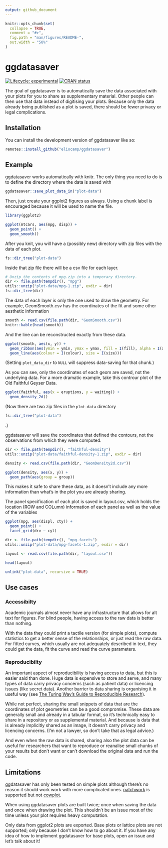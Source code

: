 ```yaml
---
output: github_document
---
```


<!-- README.md is generated from README.Rmd. Please edit that file -->

```r
knitr::opts_chunk$set(
  collapse = TRUE,
  comment = "#>",
  fig.path = "man/figures/README-",
  out.width = "50%"
)
```

# ggdatasaver

<!-- badges: start -->
[![Lifecycle: experimental](https://img.shields.io/badge/lifecycle-experimental-orange.svg)](https://lifecycle.r-lib.org/articles/stages.html#experimental)
[![CRAN status](https://www.r-pkg.org/badges/version/ggdatasaver)](https://CRAN.R-project.org/package=ggdatasaver)
<!-- badges: end -->

The goal of ggdatasaver is to automatically save the data associated with your plots for you to share as supplementary material. 
Other people can then use that data instead of digitising your plots. 
Because only the data already being published as a plot is saved, there should be fewer privacy or legal complications.

## Installation

You can install the development version of ggdatasaver like so:

``` r
remotes::install_github("eliocamp/ggdatasaver")
```

## Example

ggdatasaver works automatically with knitr. 
The only thing you need to do is to define the directory where the data is saved with

```r
ggdatasaver::save_plot_data_in("plot-data")
```

Then, just create your ggplot2 figures as always. 
Using a chunk label is encouraged because it will be used to name the file. 

```r
library(ggplot2)

ggplot(mtcars, aes(mpg, disp)) +
  geom_point() +
  geom_smooth()
```


After you knit, you will have a (possibly new) directory with zip files with the data of each plot. 

```r
fs::dir_tree("plot-data")
```

Inside that zip file there will be a csv file for each layer. 

```r
# Unzip the contents of mpg.zip into a temporary directory. 
dir <- file.path(tempdir(), "mpg")
utils::unzip("plot-data/mpg-1.zip", exdir = dir)
fs::dir_tree(dir)
```

The data of each layer is only the one used to draw the geometry. 
For example, GeomSmooth.csv has the coordinates of the fit and some other aesthetic information

```r
smooth <- read.csv(file.path(dir, "GeomSmooth.csv"))
knitr::kable(head(smooth))
```

And the line can be reconstructed exactly from these data. 

```r
ggplot(smooth, aes(x, y)) + 
  geom_ribbon(aes(ymin = ymin, ymax = ymax, fill = I(fill), alpha = I(alpha))) +
  geom_line(aes(colour = I(colour), size = I(size)))
```

(Setting `plot_data_dir` to `NULL` will suppress data-saving for that chunk.)

As you can see, only the coordinates of each geom are saved, not the underlying data. 
For a more dramatic example, take this controur plot of the Old Faithful Geyser Data.


```r
ggplot(faithful, aes(x = eruptions, y = waiting)) +
  geom_density_2d()
```

(Now there are two zip files in the `plot-data` directory
```r
fs::dir_tree("plot-data")
```
.)

ggdatasaver will save the coordinates that defined the contours, not the observations from which they were computed. 

```r
dir <- file.path(tempdir(), "faithful-density")
utils::unzip("plot-data/faithful-density-1.zip", exdir = dir)

density <- read.csv(file.path(dir, "GeomDensity2d.csv"))

ggplot(density, aes(x, y)) +
  geom_path(aes(group = group))
```

This makes it safe to share these data, as it doesn't include any more information than what's in the plot you are already sharing. 


The panel specification of each plot is saved in layout.csv, which holds the location (ROW and COLumn) information of each panel as well as the value of the variables 

```r
ggplot(mpg, aes(displ, cty)) +
  geom_point() +
  facet_grid(drv ~ cyl)
```

```r
dir <- file.path(tempdir(), "mpg-facets")
utils::unzip("plot-data/mpg-facets-1.zip", exdir = dir)

layout <- read.csv(file.path(dir, "layout.csv"))

head(layout)
```


```r
unlink("plot-data", recursive = TRUE)
```

## Use cases

### Accessibilty

Academic journals almost never have any infrastructure that allows for alt text for figures. 
For blind people, having access to the raw data is better than nothing. 

With the data they could print a tactile version (for simple plots), compute statistics to get a better sense of the relationships, or just read the raw data. 
For fitted curves, which usually are not adequately described in text, they could get the data, fit the curve and read the curve parameters. 

### Reproducibilty

An important aspect of reproducibility is having access to data, but this is easier said than done. 
Huge data is expensive to store and serve, and many types of data carry privacy concerns (such as patient data) or licencing issues (like secret data). 
Another barrier to data sharing is organising it in useful way (see [The Turing Way's Guide to Reproducible Research](https://the-turing-way.netlify.app/reproducible-research/open/open-data.html#barriers-to-data-sharing)). 

While not perfect, sharing the small snippets of data that are the coordinates of plot geometries can be a good compromise. 
These data are generally small and already in a tabular format, so it's technically easy to share in a repository or as supplemental material. 
And because is data that is already implicitly shared as an image, it doesn't carry privacy and licencing concerns. 
(I'm not a lawyer, so don't take that as legal advice.)

And even when the raw data is shared, sharing also the plot data can be useful for researchers that want to reproduce or reanalise small chunks of your results but don't want or can't download the original data and run the code. 

## Limitations

ggdatasaver has only been tested on simple plots although there's no reason it should work work with more complicated ones. 
[patchwork](https://patchwork.data-imaginist.com/) is supported but not [cowplot](https://wilkelab.org/cowplot/). 

When using ggdatasaver plots are built twice; once when saving the data and once when drawing the plot. 
This shouldn't be an issue most of the time unless your plot requires heavy computation.

Only data from ggplot2 plots are exported.
Base plots or lattice plots are not supported; only because I don't know how to go about it. 
If you have any idea of how to implement ggdatasaver for base plots, open an issue and let's talk about it!
